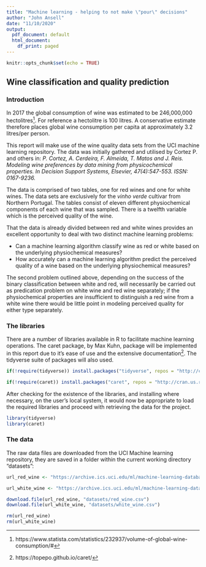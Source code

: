 ```yaml
---
title: "Machine learning - helping to not make \"pour\" decisions"
author: "John Ansell"
date: "11/10/2020"
output:
  pdf_document: default
  html_document:
    df_print: paged
---
```



```r
knitr::opts_chunk$set(echo = TRUE)
```

## Wine classification and quality prediction

### Introduction  

In 2017 the global consumption of wine was estimated to be 246,000,000 hectolitres[^1]. For reference a hectolitre is 100 litres. A conservative estimate therefore places global wine consumption per capita at approximately 3.2 litres/per person.

This report will make use of the wine quality data sets from the UCI machine learning repository. The data was initially gathered and utilised by Cortez P. and others in: _P. Cortez, A. Cerdeira, F. Almeida, T. Matos and J. Reis. 
  Modeling wine preferences by data mining from physicochemical properties.
  In Decision Support Systems, Elsevier, 47(4):547-553. ISSN: 0167-9236._
  
  The data is comprised of two tables, one for red wines and one for white wines. The data sets are exclusively for the _vinho verde_ cultivar from Northern Portugal. The tables consist of eleven different physiochemical components of each wine that was sampled. There is a twelfth variable which is the perceived quality of the wine.
  
  That the data is already divided between red and white wines provides an excellent opportunity to deal with two distinct machine learning problems:
  
  * Can a machine learning algorithm classify wine as red or white based on the underlying physiochemical measures?
  * How accurately can a machine learning algorithm predict the perceived quality of a wine based on the underlying physiochemical measures?
  
  The second problem outlined above, depending on the success of the binary classification between white and red, will necessarily be carried out as predication problem on white wine and red wine separately; if the physiochemical properties are insufficient to distinguish a red wine from a white wine there would be little point in modeling perceived quality for either type separately.
  
### The libraries

There are a number of libraries available in R to facilitate machine learning operations. The caret package, by Max Kuhn, package will be implemented in this report due to it's ease of use and the extensive documentation[^2]. The tidyverse suite of packages will also used.

```r
if(!require(tidyverse)) install.packages("tidyverse", repos = "http://cran.us.r-project.org")

if(!require(caret)) install.packages("caret", repos = "http://cran.us.r-project.org")
```
\newpage
After checking for the existence of the libraries, and installing where necessary, on the user's local system, it would now be appropriate to load the required libraries and proceed with retrieving the data for the project.

```r
library(tidyverse)
library(caret)
```

### The data

The raw data files are downloaded from the UCI Machine learning repository, they are saved in a folder within the current working directory "datasets":
```r
url_red_wine <- "https://archive.ics.uci.edu/ml/machine-learning-databases/wine-quality/winequality-red.csv"

url_white_wine <- "https://archive.ics.uci.edu/ml/machine-learning-databases/wine-quality/winequality-white.csv"

download.file(url_red_wine, "datasets/red_wine.csv")
download.file(url_white_wine, "datasets/white_wine.csv")

rm(url_red_wine)
rm(url_white_wine)
```



  

[^1]: https://www.statista.com/statistics/232937/volume-of-global-wine-consumption/#
[^2]: https://topepo.github.io/caret/



